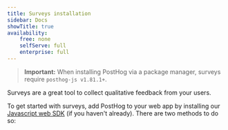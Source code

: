```yaml
---
title: Surveys installation
sidebar: Docs
showTitle: true
availability:
    free: none
    selfServe: full
    enterprise: full
---
```


> **Important:** When installing PostHog via a package manager, surveys require `posthog-js v1.81.1+`.

Surveys are a great tool to collect qualitative feedback from your users.

To get started with surveys, add PostHog to your web app by installing our [Javascript web SDK](/docs/libraries/js) (if you haven't already). There are two methods to do so:


<WebInstall />